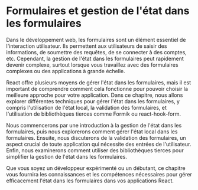 # Formulaires et gestion de l'état dans les formulaires

Dans le développement web, les formulaires sont un élément essentiel de l'interaction utilisateur. Ils permettent aux utilisateurs de saisir des informations, de soumettre des requêtes, de se connecter à des comptes, etc. Cependant, la gestion de l'état dans les formulaires peut rapidement devenir complexe, surtout lorsque vous travaillez avec des formulaires complexes ou des applications à grande échelle.

React offre plusieurs moyens de gérer l'état dans les formulaires, mais il est important de comprendre comment cela fonctionne pour pouvoir choisir la meilleure approche pour votre application. Dans ce chapitre, nous allons explorer différentes techniques pour gérer l'état dans les formulaires, y compris l'utilisation de l'état local, la validation des formulaires, et l'utilisation de bibliothèques tierces comme Formik ou react-hook-form.

Nous commencerons par une introduction à la gestion de l'état dans les formulaires, puis nous explorerons comment gérer l'état local dans les formulaires. Ensuite, nous discuterons de la validation des formulaires, un aspect crucial de toute application qui nécessite des entrées de l'utilisateur. Enfin, nous examinerons comment utiliser des bibliothèques tierces pour simplifier la gestion de l'état dans les formulaires.

Que vous soyez un développeur expérimenté ou un débutant, ce chapitre vous fournira les connaissances et les compétences nécessaires pour gérer efficacement l'état dans les formulaires dans vos applications React.